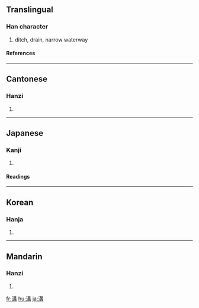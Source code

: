 {{see|沟}}

==Translingual==
===Han character===
{{Han char|rn=85|rad=水|as=10|sn=13|four=3514<sub>7</sub>|canj=水廿廿月 (ETTB)}}
# ditch, drain, narrow waterway
====References====
{{Han ref|kx=0639.340|dkj=17944|dj=1046.220|hdz=31692.060|uh=6E9D|ud=28317|bh=B7BE|bd=47038}}

----
==Cantonese==
===Hanzi===
{{yue-hanzi|jyut=|y=gau1}}
# {{defn|Cantonese}}

----
==Japanese==
===Kanji===
{{ja-kanji|grade=c|rs=水10}}
# {{defn|Japanese}} 
====Readings====
{{ja-readings|on=[[こう]] (kō)|kun=[[みぞ]] (mizo)}}

----
==Korean==
===Hanja===
{{ko-hanja|hangeul=구|eumhun=|rv=gu|mr=ku|y=kwu}}
# {{defn|Korean}}

----
==Mandarin==
===Hanzi===
{{cmn-hanzi|sim=沟|pin=[[gǎng]] (gang3), [[gōu]] (gou1), [[kòu]] (kou4)|wg=kang<sup>3</sup>, kou<sup>1</sup>, k'ou<sup>4</sup>}}
# {{defn|Mandarin}}

[[fr:溝]]
[[hu:溝]]
[[ja:溝]]
